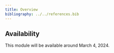 ```yaml
---
title: Overview
bibliography: ../../references.bib
---
```


::: {.callout-caution}
## Availability

This module will be available around March 4, 2024.
:::